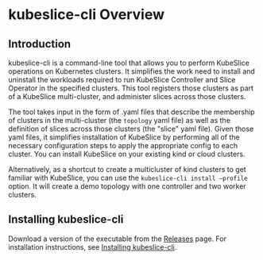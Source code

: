 # kubeslice-cli Overview

## Introduction 
kubeslice-cli is a command-line tool that allows you to perform KubeSlice operations on Kubernetes clusters. It simplifies the work need to 
install and uninstall the workloads required to run KubeSlice Controller and Slice Operator in the specified clusters. This tool registers those 
clusters as part of a KubeSlice multi-cluster, and administer slices across those clusters.

The tool takes input in the form of .yaml files that describe the membership of clusters in the multi-cluster (the `topology` yaml file) 
as well as the definition of slices across those clusters (the "slice" yaml file). Given those yaml files, it simplifies installation 
of KubeSlice by performing all of the necessary configuration steps to apply the appropriate config to each cluster. You can install KubeSlice 
on your existing kind or cloud clusters. 

Alternatively, as a shortcut to create a multicluster of kind clusters to get familiar with KubeSlice, you can use the 
`kubeslice-cli install —profile` option. It will create a demo topology with one controller and two worker clusters.


## Installing kubeslice-cli
Download a version of the executable from the [Releases](https://github.com/kubeslice/kubeslice-cli/releases) page.
For installation instructions, see [Installing kubeslice-cli](/versioned_docs/version-0.x.0/kubeslice-cli/installing-kubeslice-cli.mdx).

